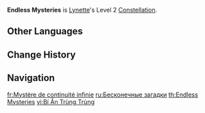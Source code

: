 {{Constellation Infobox
|image         = Constellation Endless Mysteries.png
|character     = Lynette
|level         = 2
|description   = Whenever the Bogglecat Box summoned by [[Magic Trick: Astonishing Shift]] fires a Vivid Shot, it will fire an extra Vivid Shot.
|scale_att1    = 
|utility1      = 
}}
'''Endless Mysteries''' is [[Lynette]]'s Level 2 [[Constellation]].

==Other Languages==
{{Other Languages
|en      = Endless Mysteries
|zhs     = 层见叠出的谜象
|zhs_rm  = Céngxiàndiéchū de Míxiàng
|zht     = 層見疊出的謎象
|zht_rm  = Céngxiàndiéchū de Míxiàng
|zh_tl   = 
|ja      = 千変万化の怪奇
|ja_rm   = Senpenbanka no Kaiki
|ja_tl   = Ever-Changing Mysteries
|ko      = 겹겹의 수수께끼
|ko_rm   = Gyeopgyeop-ui Susukkekki
|ko_tl   = Layered Enigmas
|es      = Enigmas sin fin
|es_tl   = Enigmas Without End
|fr      = Mystère de continuité infinie
|fr_tl   = Mystery of Infinite Continuity
|ru      = Бесконечные загадки
|ru_tl   = Endless Mysteries
|th      = Endless Mysteries
|vi      = Bí Ẩn Trùng Trùng
|vi_tl   = 
|de      = Endlose Mysterien
|de_tl   = Endless Mysteries
|id      = Endless Mysteries
|pt      = Mistérios Infinitos
|pt_tl   = 
|tr      = Sonu Gelmeyen Gizemler
|tr_tl   = Neverending Mysteries
|it      = Misteri sconfinati
|it_tl   = Boundless Mysteries
}}

==Change History==
{{Change History|4.0}}

==Navigation==
{{Talent Navbox|Lynette}}

[[fr:Mystère de continuité infinie]]
[[ru:Бесконечные загадки]]
[[th:Endless Mysteries]]
[[vi:Bí Ẩn Trùng Trùng]]